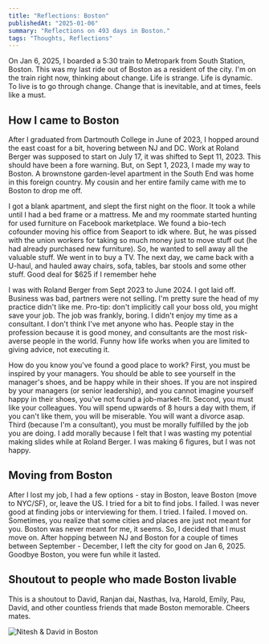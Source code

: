 ```yaml
---
title: "Reflections: Boston"
publishedAt: "2025-01-06"
summary: "Reflections on 493 days in Boston."
tags: "Thoughts, Reflections"
---
```


On Jan 6, 2025, I boarded a 5:30 train to Metropark from South Station, Boston. This was my last ride out of Boston as a resident of the city. I'm on the train right now, thinking about change.
Life is strange. Life is dynamic. To live is to go through change. Change that is inevitable, and at times, feels like a must.

## How I came to Boston
After I graduated from Dartmouth College in June of 2023, I hopped around the east coast for a bit, hovering between NJ and DC. Work at Roland Berger was supposed to start on July 17, it was shifted to Sept 11, 2023. This should have been a fore warning. But, on Sept 1, 2023, I made my way to Boston. A brownstone garden-level apartment in the South End was home in this foreign country. My cousin and her entire family came with me to Boston to drop me off. 

I got a blank apartment, and slept the first night on the floor. It took a while until I had a bed frame or a mattress. Me and my roommate started hunting for used furniture on Facebook marketplace. We found a bio-tech cofounder moving his office from Seaport to idk where. But, he was pissed with the union workers for taking so much money just to move stuff out (he had already purchased new furniture). So, he wanted to sell away all the valuable stuff. We went in to buy a TV. The next day, we came back with a U-haul, and hauled away chairs, sofa, tables, bar stools and some other stuff. Good deal for $625 if I remember hehe

I was with Roland Berger from Sept 2023 to June 2024. I got laid off. Business was bad, partners were not selling. I'm pretty sure the head of my practice didn't like me. Pro-tip: don't implicitly call your boss old, you might save your job. The job was frankly, boring. I didn't enjoy my time as a consultant. I don't think I've met anyone who has. People stay in the profession because it is good money, and consultants are the most risk-averse people in the world. Funny how life works when you are limited to giving advice, not executing it. 

How do you know you've found a good place to work? First, you must be inspired by your managers. You should be able to see yourself in the manager's shoes, and be happy while in their shoes. If you are not inspired by your managers (or senior leadership), and you cannot imagine yourself happy in their shoes, you've not found a job-market-fit. Second, you must like your colleagues. You will spend upwards of 8 hours a day with them, if you can't like them, you will be miserable. You will want a divorce asap. Third (because I'm a consultant), you must be morally fulfilled by the job you are doing. I add morally because I felt that I was wasting my potential making slides while at Roland Berger. I was making 6 figures, but I was not happy. 

## Moving from Boston

After I lost my job, I had a few options - stay in Boston, leave Boston (move to NYC/SF), or, leave the US. I tried for a bit to find jobs. I failed. I was never good at finding jobs or interviewing for them. I tried. I failed. I moved on. Sometimes, you realize that some cities and places are just not meant for you. Boston was never meant for me, it seems. So, I decided that I must move on. After hopping between NJ and Boston for a couple of times between September - December, I left the city for good on Jan 6, 2025. Goodbye Boston, you were fun while it lasted. 

## Shoutout to people who made Boston livable

This is a shoutout to David, Ranjan dai, Nasthas, Iva, Harold, Emily, Pau, David, and other countless friends that made Boston memorable. Cheers mates. 


<Image
  src="/photos/nitesh-david.jpeg"
  alt="Nitesh & David in Boston"
  width={756}
  height={1008}
/>